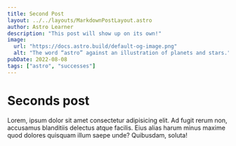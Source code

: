 ```yaml
---
title: Second Post
layout: ../../layouts/MarkdownPostLayout.astro
author: Astro Learner
description: "This post will show up on its own!"
image:
  url: "https://docs.astro.build/default-og-image.png"
  alt: "The word “astro” against an illustration of planets and stars."
pubDate: 2022-08-08
tags: ["astro", "successes"]
---
```


# Seconds post

Lorem, ipsum dolor sit amet consectetur adipisicing elit. Ad fugit rerum non, accusamus blanditiis delectus atque facilis. Eius alias harum minus maxime quod dolores quisquam illum saepe unde? Quibusdam, soluta!
